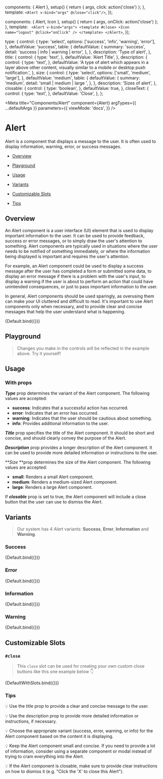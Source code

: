 
  components: { Alert },
  setup() {
    return { args, click: action('close') };
  },
  template: `<Alert v-bind="args" @close="click"/>`,
});

  components: { Alert, Icon },
  setup() {
    return { args, onClick: action('close') };
  },
  template: `
  <Alert v-bind="args">
    <template #close>
      <Icon name="logout" @click="onClick" />
    </template>
  </Alert>`,
});

  type: {
    control: {
      type: 'select',
      options: ['success', 'info', 'warning', 'error'],
    },
    defaultValue: 'success',
    table: {
      defaultValue: {
        summary: 'success',
        detail: 'success | info | warning | error',
      },
    },
    description: 'Type of alert',
  },
  title: {
    control: {
      type: 'text',
    },
    defaultValue: 'Alert Title',
  },
  description: {
    control: {
      type: 'text',
    },
    defaultValue:
      'A type of alert which appears in a layer above other content, visually similar to a mobile or desktop push notification.',
  },
  size: {
    control: {
      type: 'select',
      options: ['small', 'medium', 'large'],
    },
    defaultValue: 'medium',
    table: {
      defaultValue: {
        summary: 'medium',
        detail: 'small | medium | large ',
      },
    },
    description: 'Sizes of alert',
  },
  closable: {
    control: {
      type: 'boolean',
    },
    defaultValue: true,
  },
  closeText: {
    control: {
      type: 'text',
    },
    defaultValue: 'Close',
  },
};

<Meta
  title="Components/Alert"
  component={Alert}
  argTypes={{ ...defaultArgs }}
  parameters={{
    viewMode: 'docs',
  }}
/>

# Alert

Alert is a component that displays a message to the user. It is often used to display information, warning, error, or success messages.

- [Overview](#overview)

- [Playground](#playground)

- [Usage](#usage)

- [Variants](#variants)

- [Customizable Slots](#customizable-slots)

- [Tips](#tips)

## Overview <a id="overview" />

An Alert component is a user interface (UI) element that is used to display important information to the user. It can be used to provide feedback, success or error messages, or to simply draw the user's attention to something. Alert components are typically used in situations where the user needs to be notified of something immediately, or where the information being displayed is important and requires the user's attention.

For example, an Alert component could be used to display a success message after the user has completed a form or submitted some data, to display an error message if there is a problem with the user's input, to display a warning if the user is about to perform an action that could have unintended consequences, or just to pass important information to the user.

In general, Alert components should be used sparingly, as overusing them can make your UI cluttered and difficult to read. It's important to use Alert components only when necessary, and to provide clear and concise messages that help the user understand what is happening.

<Canvas withSource="open">
  <Story
    name="Overview"
    argTypes={{ ...Default.argTypes }}
    args={{ type: 'success' }}
  >
    {Default.bind({})}
  </Story>
</Canvas>

## Playground <a id="playground" />

> Changes you make in the controls will be reflected in the example above. Try it yourself!

<ArgsTable story="Overview" exclude={/^(click|close|on.*)$/} />

## Usage <a id="usage" />

### With props

**_Type_** prop determines the variant of the Alert component. The following values are accepted:

- **success**: Indicates that a successful action has occurred.
- **error**: Indicates that an error has occurred.
- **warning**: Indicates that the user should be cautious about something.
- **info**: Provides additional information to the user.

**_Title_** prop specifies the title of the Alert component. It should be short and concise, and should clearly convey the purpose of the Alert.

**_Description_** prop provides a longer description of the Alert component. It can be used to provide more detailed information or instructions to the user.

**_Size_ **prop determines the size of the Alert component. The following values are accepted:

- **small**: Renders a small Alert component.
- **medium**: Renders a medium-sized Alert component.
- **large**: Renders a large Alert component.

If **_closable_** prop is set to true, the Alert component will include a close button that the user can use to dismiss the Alert.

## Variants <a id="variants" />

> Our system has 4 Alert variants: **Success**, **Error**, **Information** and **Warning**.

### Success

<Canvas withSource="open">
  <Story
    name="Success"
    argTypes={{ ...Default.argTypes }}
    args={{
      type: 'success',
      title: 'Success',
      description:
        'Success Variant! This is a short but descriptive message that indicates a successful action.',
    }}
  >
    {Default.bind({})}
  </Story>
</Canvas>

### Error

<Canvas withSource="open">
  <Story
    name="Error"
    argTypes={{ ...Default.argTypes }}
    args={{
      type: 'error',
      title: 'Error',
      description:
        'Error Variant! This is a short but descriptive message that indicates a negative action.',
    }}
  >
    {Default.bind({})}
  </Story>
</Canvas>

### Information

<Canvas withSource="open">
  <Story
    name="Information"
    argTypes={{ ...Default.argTypes }}
    args={{
      type: 'info',
      title: 'Info',
      description:
        'Info Variant! This is a short but descriptive message that indicates a neutral informative action.',
    }}
  >
    {Default.bind({})}
  </Story>
</Canvas>

### Warning

<Canvas withSource="open">
  <Story
    name="Warning"
    argTypes={{ ...Default.argTypes }}
    args={{
      type: 'warning',
      title: 'Warning',
      description:
        'Warning Variant! This is a short but descriptive message that indicates a negative or dangerous action.',
    }}
  >
    {Default.bind({})}
  </Story>
</Canvas>

## Customizable Slots <a id="customizable-slots" />

### `#close`

> This `close` slot can be used for creating your own custom close buttons like this one example below 👇

<Canvas withSource="open">
  <Story
    name="Custom Close Button"
    argTypes={{ ...Default.argTypes }}
    args={{
      type: 'info',
      title: 'With a custom button',
      description:
        'This alert box looks very similar to our default examples but it contains a custom close button in it!',
    }}
  >
    {DefaultWithSlots.bind({})}
  </Story>
</Canvas>

### Tips <a id="tips" />

💡 Use the title prop to provide a clear and concise message to the user.

💡 Use the description prop to provide more detailed information or instructions, if necessary.

💡 Choose the appropriate variant (success, error, warning, or info) for the Alert component based on the content it is displaying.

💡 Keep the Alert component small and concise. If you need to provide a lot of information, consider using a separate component or modal instead of trying to cram everything into the Alert.

💡 If the Alert component is closable, make sure to provide clear instructions on how to dismiss it (e.g. "Click the 'X' to close this Alert").
